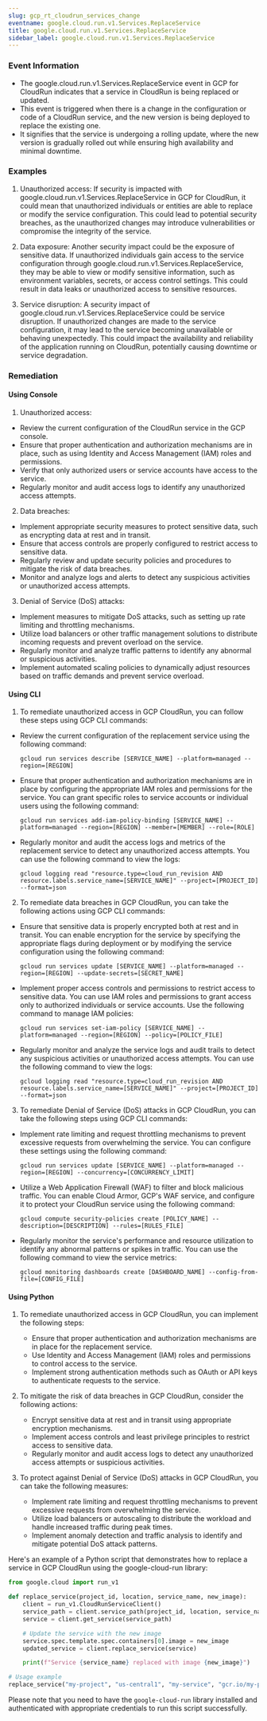 ```yaml
--- 
slug: gcp_rt_cloudrun_services_change
eventname: google.cloud.run.v1.Services.ReplaceService
title: google.cloud.run.v1.Services.ReplaceService
sidebar_label: google.cloud.run.v1.Services.ReplaceService
---
```

                       
### Event Information

- The google.cloud.run.v1.Services.ReplaceService event in GCP for CloudRun indicates that a service in CloudRun is being replaced or updated.
- This event is triggered when there is a change in the configuration or code of a CloudRun service, and the new version is being deployed to replace the existing one.
- It signifies that the service is undergoing a rolling update, where the new version is gradually rolled out while ensuring high availability and minimal downtime.


### Examples

1. Unauthorized access: If security is impacted with google.cloud.run.v1.Services.ReplaceService in GCP for CloudRun, it could mean that unauthorized individuals or entities are able to replace or modify the service configuration. This could lead to potential security breaches, as the unauthorized changes may introduce vulnerabilities or compromise the integrity of the service.

2. Data exposure: Another security impact could be the exposure of sensitive data. If unauthorized individuals gain access to the service configuration through google.cloud.run.v1.Services.ReplaceService, they may be able to view or modify sensitive information, such as environment variables, secrets, or access control settings. This could result in data leaks or unauthorized access to sensitive resources.

3. Service disruption: A security impact of google.cloud.run.v1.Services.ReplaceService could be service disruption. If unauthorized changes are made to the service configuration, it may lead to the service becoming unavailable or behaving unexpectedly. This could impact the availability and reliability of the application running on CloudRun, potentially causing downtime or service degradation.

### Remediation

#### Using Console

1. Unauthorized access:
- Review the current configuration of the CloudRun service in the GCP console.
- Ensure that proper authentication and authorization mechanisms are in place, such as using Identity and Access Management (IAM) roles and permissions.
- Verify that only authorized users or service accounts have access to the service.
- Regularly monitor and audit access logs to identify any unauthorized access attempts.

2. Data breaches:
- Implement appropriate security measures to protect sensitive data, such as encrypting data at rest and in transit.
- Ensure that access controls are properly configured to restrict access to sensitive data.
- Regularly review and update security policies and procedures to mitigate the risk of data breaches.
- Monitor and analyze logs and alerts to detect any suspicious activities or unauthorized access attempts.

3. Denial of Service (DoS) attacks:
- Implement measures to mitigate DoS attacks, such as setting up rate limiting and throttling mechanisms.
- Utilize load balancers or other traffic management solutions to distribute incoming requests and prevent overload on the service.
- Regularly monitor and analyze traffic patterns to identify any abnormal or suspicious activities.
- Implement automated scaling policies to dynamically adjust resources based on traffic demands and prevent service overload.

#### Using CLI

1. To remediate unauthorized access in GCP CloudRun, you can follow these steps using GCP CLI commands:

- Review the current configuration of the replacement service using the following command:
  ```
  gcloud run services describe [SERVICE_NAME] --platform=managed --region=[REGION]
  ```

- Ensure that proper authentication and authorization mechanisms are in place by configuring the appropriate IAM roles and permissions for the service. You can grant specific roles to service accounts or individual users using the following command:
  ```
  gcloud run services add-iam-policy-binding [SERVICE_NAME] --platform=managed --region=[REGION] --member=[MEMBER] --role=[ROLE]
  ```

- Regularly monitor and audit the access logs and metrics of the replacement service to detect any unauthorized access attempts. You can use the following command to view the logs:
  ```
  gcloud logging read "resource.type=cloud_run_revision AND resource.labels.service_name=[SERVICE_NAME]" --project=[PROJECT_ID] --format=json
  ```

2. To remediate data breaches in GCP CloudRun, you can take the following actions using GCP CLI commands:

- Ensure that sensitive data is properly encrypted both at rest and in transit. You can enable encryption for the service by specifying the appropriate flags during deployment or by modifying the service configuration using the following command:
  ```
  gcloud run services update [SERVICE_NAME] --platform=managed --region=[REGION] --update-secrets=[SECRET_NAME]
  ```

- Implement proper access controls and permissions to restrict access to sensitive data. You can use IAM roles and permissions to grant access only to authorized individuals or service accounts. Use the following command to manage IAM policies:
  ```
  gcloud run services set-iam-policy [SERVICE_NAME] --platform=managed --region=[REGION] --policy=[POLICY_FILE]
  ```

- Regularly monitor and analyze the service logs and audit trails to detect any suspicious activities or unauthorized access attempts. You can use the following command to view the logs:
  ```
  gcloud logging read "resource.type=cloud_run_revision AND resource.labels.service_name=[SERVICE_NAME]" --project=[PROJECT_ID] --format=json
  ```

3. To remediate Denial of Service (DoS) attacks in GCP CloudRun, you can take the following steps using GCP CLI commands:

- Implement rate limiting and request throttling mechanisms to prevent excessive requests from overwhelming the service. You can configure these settings using the following command:
  ```
  gcloud run services update [SERVICE_NAME] --platform=managed --region=[REGION] --concurrency=[CONCURRENCY_LIMIT]
  ```

- Utilize a Web Application Firewall (WAF) to filter and block malicious traffic. You can enable Cloud Armor, GCP's WAF service, and configure it to protect your CloudRun service using the following command:
  ```
  gcloud compute security-policies create [POLICY_NAME] --description=[DESCRIPTION] --rules=[RULES_FILE]
  ```

- Regularly monitor the service's performance and resource utilization to identify any abnormal patterns or spikes in traffic. You can use the following command to view the service metrics:
  ```
  gcloud monitoring dashboards create [DASHBOARD_NAME] --config-from-file=[CONFIG_FILE]
  ```

#### Using Python

1. To remediate unauthorized access in GCP CloudRun, you can implement the following steps:
   - Ensure that proper authentication and authorization mechanisms are in place for the replacement service.
   - Use Identity and Access Management (IAM) roles and permissions to control access to the service.
   - Implement strong authentication methods such as OAuth or API keys to authenticate requests to the service.

2. To mitigate the risk of data breaches in GCP CloudRun, consider the following actions:
   - Encrypt sensitive data at rest and in transit using appropriate encryption mechanisms.
   - Implement access controls and least privilege principles to restrict access to sensitive data.
   - Regularly monitor and audit access logs to detect any unauthorized access attempts or suspicious activities.

3. To protect against Denial of Service (DoS) attacks in GCP CloudRun, you can take the following measures:
   - Implement rate limiting and request throttling mechanisms to prevent excessive requests from overwhelming the service.
   - Utilize load balancers or autoscaling to distribute the workload and handle increased traffic during peak times.
   - Implement anomaly detection and traffic analysis to identify and mitigate potential DoS attack patterns.

Here's an example of a Python script that demonstrates how to replace a service in GCP CloudRun using the google-cloud-run library:

```python
from google.cloud import run_v1

def replace_service(project_id, location, service_name, new_image):
    client = run_v1.CloudRunServiceClient()
    service_path = client.service_path(project_id, location, service_name)
    service = client.get_service(service_path)

    # Update the service with the new image
    service.spec.template.spec.containers[0].image = new_image
    updated_service = client.replace_service(service)

    print(f"Service {service_name} replaced with image {new_image}")

# Usage example
replace_service("my-project", "us-central1", "my-service", "gcr.io/my-project/my-image:latest")
```

Please note that you need to have the `google-cloud-run` library installed and authenticated with appropriate credentials to run this script successfully.


 